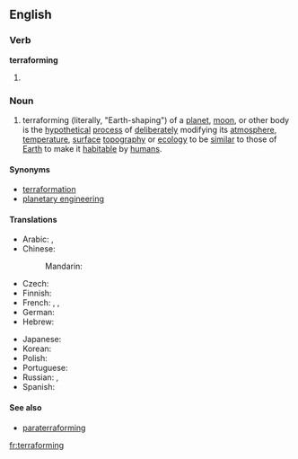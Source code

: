 ==English==

===Verb===
'''terraforming'''

# {{present participle of|[[terraform]]}}

===Noun===
{{wikipedia}}
{{en-noun|-}}

# terraforming (literally, "Earth-shaping") of a [[planet]], [[moon]], or other body is the [[hypothetical]] [[process]] of [[deliberately]] modifying its [[atmosphere]], [[temperature]], [[surface]] [[topography]] or [[ecology]] to be [[similar]] to those of [[Earth]] to make it [[habitable]] by [[human|humans]].

====Synonyms====
* [[terraformation]]
* [[planetary engineering]]

====Translations====
{{trans-top|planetary engineering}}
* Arabic: {{t|ar|إعادة تأهيل|f|tr='i3aadat ta'hiil}},  {{t|ar|تيرافورمينغ|m|tr=tirafuurmingh}}
* Chinese:
*: Mandarin: {{t|zh|地球化|tr=dìqiúhuà|sc=Hani}}
* Czech: {{t|cs|terraformace|f}}
* Finnish: {{t|fi|maankaltaistaminen}}
* French: {{t+|fr|terraformation|f}},  {{t+|fr|terraforming|m}},  {{t+|fr|terraformage|m}}
* German: {{t+|de|Terraforming|n}}
* Hebrew: {{t|he|הארצה}}
{{trans-mid}}
* Japanese: {{t|ja|テラフォーミング|tr=terafōmingu}}
* Korean: {{t|ko|테라포밍|tr=terapoming|sc=Kore}}
* Polish: {{t|pl|terraformowanie|n}}
* Portuguese: {{t|pt|terraformação|f}}
* Russian: {{t|ru|терраформирование|n|tr=terraformírovanije}},  {{t|ru|терраформинг|m|tr=terrafórming}}
* Spanish: {{t|es|terraformación|f}}
{{trans-bottom}}

====See also====
* [[paraterraforming]]

[[fr:terraforming]]